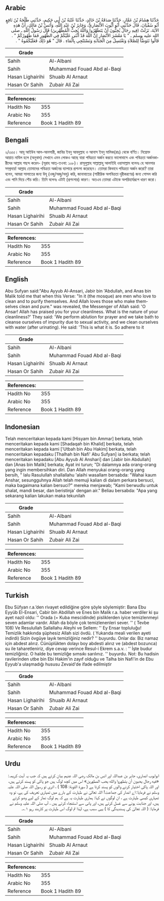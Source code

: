 ## Arabic


<div dir="rtl" lang="ar" style={{fontSize:'larger',backgroundColor:'#f8f9fa',padding:20}}>
حَدَّثَنَا هِشَامُ بْنُ عَمَّارٍ، حَدَّثَنَا صَدَقَةُ بْنُ خَالِدٍ، حَدَّثَنَا عُتْبَةُ بْنُ أَبِي حَكِيمٍ، حَدَّثَنِي طَلْحَةُ بْنُ نَافِعٍ أَبُو سُفْيَانَ، قَالَ حَدَّثَنِي أَبُو أَيُّوبَ الأَنْصَارِيُّ، وَجَابِرُ بْنُ عَبْدِ اللَّهِ، وَأَنَسُ بْنُ مَالِكٍ، أَنَّ هَذِهِ الآيَةَ، نَزَلَتْ ‏(فِيهِ رِجَالٌ يُحِبُّونَ أَنْ يَتَطَهَّرُوا وَاللَّهُ يُحِبُّ الْمُطَّهِّرِينَ)‏ قَالَ رَسُولُ اللَّهِ ـ صلى الله عليه وسلم ـ ‏"‏ يَا مَعْشَرَ الأَنْصَارِ إِنَّ اللَّهَ قَدْ أَثْنَى عَلَيْكُمْ فِي الطُّهُورِ فَمَا طُهُورُكُمْ ‏"‏ ‏.‏ قَالُوا نَتَوَضَّأُ لِلصَّلاَةِ وَنَغْتَسِلُ مِنَ الْجَنَابَةِ وَنَسْتَنْجِي بِالْمَاءِ ‏.‏ قَالَ ‏"‏ هُوَ ذَلِكَ فَعَلَيْكُمُوهُ ‏"‏ ‏.‏
</div>
<div style={{backgroundColor:'#f8f9fa',padding:20, marginBottom: 10}}><table> <thead> <tr> <th>Grade</th> <th></th> </tr> </thead> <tbody> <tr><td>Sahih</td><td>Al-Albani</td></tr><tr><td>Sahih</td><td>Muhammad Fouad Abd al-Baqi</td></tr><tr><td>Hasan Lighairihi</td><td>Shuaib Al Arnaut</td></tr><tr><td>Hasan Or Sahih</td><td>Zubair Ali Zai</td></tr></tbody></table><table> <thead> <tr> <th>References:</th> <th></th> </tr> </thead> <tbody><tr><td>Hadith No</td><td>355</td></tr><tr><td>Arabic No</td><td>355</td></tr><tr><td>Reference</td><td>Book 1 Hadith 89</td></tr></tbody></table></div>

## Bengali


<div dir="ltr" lang="bn" style={{fontSize:'larger',backgroundColor:'#f8f9fa',padding:20}}>
২/৩৫৫। আবূ আইউব আল-আনসারী, জাবির ইবনু আবদুল্লাহ ও আনাস ইবনু মালিক(রাঃ) থেকে বর্ণিত। নিম্নোক্ত আয়াত নাযিল হলে (অনুবাদ) সেখানে এমন লোকও আছে যারা পবিত্রতা অর্জন করতে ভালোবাসে এবং পবিত্রতা অর্জনকারীদের আল্লাহ পছন্দ করেন- (সূরাহ আত্-তওবা: ১০৮)। রাসূলুল্লাহ সাল্লাল্লাহু আলাইহি ওয়াসাল্লাম বলেনঃ হে আনসার সম্প্রদায়! আল্লাহ তোমাদের পবিত্রতা অর্জনের ব্যাপারে প্রশংসা করেছেন। তোমরা কিভাবে পবিত্রতা অর্জন করো? তারা বলেন, আমরা সালাতের জন্য উযূ (ওজু/অজু/অযু) করি, জানাবাতের (শারীরিক অপবিত্রতা দূরীকরণের) জন্য গোসল করি এবং পানি দিয়ে শৌচ করি। তিনি বলেনঃ এটাই (প্রশংসার) কারণ। অতএব তোমরা এটাকে অপরিহার্যরূপে ধারণ করো।
</div>
<div style={{backgroundColor:'#f8f9fa',padding:20, marginBottom: 10}}><table> <thead> <tr> <th>Grade</th> <th></th> </tr> </thead> <tbody> <tr><td>Sahih</td><td>Al-Albani</td></tr><tr><td>Sahih</td><td>Muhammad Fouad Abd al-Baqi</td></tr><tr><td>Hasan Lighairihi</td><td>Shuaib Al Arnaut</td></tr><tr><td>Hasan Or Sahih</td><td>Zubair Ali Zai</td></tr></tbody></table><table> <thead> <tr> <th>References:</th> <th></th> </tr> </thead> <tbody><tr><td>Hadith No</td><td>355</td></tr><tr><td>Arabic No</td><td>355</td></tr><tr><td>Reference</td><td>Book 1 Hadith 89</td></tr></tbody></table></div>

## English


<div dir="ltr" lang="en" style={{fontSize:'larger',backgroundColor:'#f8f9fa',padding:20}}>
Abu Sufyan said:"Abu Ayyub Al-Ansari, Jabir bin 'Abdullah, and Anas bin Malik told me that when this Verse: "In it (the mosque) are men who love to clean and to purify themselves. And Allah loves those who make themselves clean and pure." was revealed, the Messenger of Allah said: 'O Ansar! Allah has praised you for your cleanliness. What is the nature of your cleanliness?' They said: 'We perform ablution for prayer and we take bath to cleanse ourselves of impurity due to sexual activity, and we clean ourselves with water (after urinating). He said: 'This is what it is. So adhere to it
</div>
<div style={{backgroundColor:'#f8f9fa',padding:20, marginBottom: 10}}><table> <thead> <tr> <th>Grade</th> <th></th> </tr> </thead> <tbody> <tr><td>Sahih</td><td>Al-Albani</td></tr><tr><td>Sahih</td><td>Muhammad Fouad Abd al-Baqi</td></tr><tr><td>Hasan Lighairihi</td><td>Shuaib Al Arnaut</td></tr><tr><td>Hasan Or Sahih</td><td>Zubair Ali Zai</td></tr></tbody></table><table> <thead> <tr> <th>References:</th> <th></th> </tr> </thead> <tbody><tr><td>Hadith No</td><td>355</td></tr><tr><td>Arabic No</td><td>355</td></tr><tr><td>Reference</td><td>Book 1 Hadith 89</td></tr></tbody></table></div>

## Indonesian


<div dir="ltr" lang="id" style={{fontSize:'larger',backgroundColor:'#f8f9fa',padding:20}}>
Telah menceritakan kepada kami [Hisyam bin Ammar] berkata, telah menceritakan kepada kami [Shadaqah bin Khalid] berkata, telah menceritakan kepada kami ['Utbah bin Abu Hakim] berkata, telah menceritakan kepadaku [Thalhah bin Nafi' Abu Sufyan] ia berkata; telah menceritakan kepadaku [Abu Ayyub Al Anshari] dan [Jabir bin Abdullah] dan [Anas bin Malik] berkata; Ayat ini turun; "Di dalamnya ada orang-orang yang ingin membersihkan diri. Dan Allah menyukai orang-orang yang bersih, " lalu Rasulullah shallallahu 'alaihi wasallam bersabda: "Wahai kaum Anshar, sesungguhnya Allah telah memuji kalian di dalam perkara bersuci, maka bagaimana kalian bersuci?" mereka menjawab; "Kami berwudlu untuk shalat, mandi besar, dan beristinja' dengan air." Beliau bersabda: "Apa yang sekarang kalian lakukan maka tekunilah
</div>
<div style={{backgroundColor:'#f8f9fa',padding:20, marginBottom: 10}}><table> <thead> <tr> <th>Grade</th> <th></th> </tr> </thead> <tbody> <tr><td>Sahih</td><td>Al-Albani</td></tr><tr><td>Sahih</td><td>Muhammad Fouad Abd al-Baqi</td></tr><tr><td>Hasan Lighairihi</td><td>Shuaib Al Arnaut</td></tr><tr><td>Hasan Or Sahih</td><td>Zubair Ali Zai</td></tr></tbody></table><table> <thead> <tr> <th>References:</th> <th></th> </tr> </thead> <tbody><tr><td>Hadith No</td><td>355</td></tr><tr><td>Arabic No</td><td>355</td></tr><tr><td>Reference</td><td>Book 1 Hadith 89</td></tr></tbody></table></div>

## Turkish


<div dir="ltr" lang="tr" style={{fontSize:'larger',backgroundColor:'#f8f9fa',padding:20}}>
Ebu Süfyan r.a.’den rivayet edildiğine göre şöyle söylemiştir: Bana Ebu Eyyüb El-Ensari, Cabir bin Abdillah ve Enes bin Malik r.a. haber verdiler ki şu ayet nazil oldu: '' Orada (= Kuba mescidinde) pisliklerden iyice temizlenmeyi seven adamlar vardır. Allah da böyle çok temizlenenleri sever. '' ( Tevbe 108) Ve Resulullah Sallallahu Aleyhi ve Sellem: '' Ey Ensar topluluğu! Temizlik hakkında şüphesiz Allah sizi övdü. ( Yukarıda meali verilen ayeti indirdi) Sizin övgüye layık temizliğiniz nedir? '' buyurdu. Onlar da: Biz namaz için abdest alırız. Cünüplükten dolayı boy abdesti alırız ve (abdest bozunca) su ile taharetleniriz, diye cevap verince Resul-i Ekrem s.a.v. : '' İşte budur temizliğiniz. O halde bu temizliğe sımsıkı sarılınız. '' buyurdu. Not: Bu hadisin ravilerinden utbe bin Ebi Hakim'in zayıf olduğu ve Talha bin Nafi'in de Ebu Eyyub'a ulaşmadığı hususu Zevaid'de ifade edilmiştir
</div>
<div style={{backgroundColor:'#f8f9fa',padding:20, marginBottom: 10}}><table> <thead> <tr> <th>Grade</th> <th></th> </tr> </thead> <tbody> <tr><td>Sahih</td><td>Al-Albani</td></tr><tr><td>Sahih</td><td>Muhammad Fouad Abd al-Baqi</td></tr><tr><td>Hasan Lighairihi</td><td>Shuaib Al Arnaut</td></tr><tr><td>Hasan Or Sahih</td><td>Zubair Ali Zai</td></tr></tbody></table><table> <thead> <tr> <th>References:</th> <th></th> </tr> </thead> <tbody><tr><td>Hadith No</td><td>355</td></tr><tr><td>Arabic No</td><td>355</td></tr><tr><td>Reference</td><td>Book 1 Hadith 89</td></tr></tbody></table></div>

## Urdu


<div dir="rtl" lang="ur" style={{fontSize:'larger',backgroundColor:'#f8f9fa',padding:20}}>
ابوایوب انصاری، جابر بن عبداللہ اور انس بن مالک رضی اللہ عنہم بیان کرتے ہیں کہ جب یہ آیت کریمہ: «فيه رجال يحبون أن يتطهروا والله يحب المطهرين» اس میں کچھ لوگ ہیں جو پاکی کو پسند کرتے ہیں، اور اللہ پاکی اختیار کرنے والوں کو پسند کرتا ہے ( سورة التوبة: 108 ) ، اتری تو رسول اللہ صلی اللہ علیہ وسلم نے فرمایا: اے انصار کی جماعت! اللہ تعالیٰ نے طہارت کے بارے میں تمہاری تعریف کی ہے، تو وہ تمہاری کیسی طہارت ہے ، ان لوگوں نے کہا: ہماری طہارت یہ ہے کہ ہم لوگ نماز کے لیے وضو کرتے ہیں، اور جنابت ہونے سے غسل کرتے ہیں، اور پانی سے استنجاء کرتے ہیں ، آپ صلی اللہ علیہ وسلم نے فرمایا: ( اللہ تعالیٰ کی پسندیدگی کا ) یہی سبب ہے، لہٰذا تم لوگ اس طہارت پر کاربند رہو ۱؎۔
</div>
<div style={{backgroundColor:'#f8f9fa',padding:20, marginBottom: 10}}><table> <thead> <tr> <th>Grade</th> <th></th> </tr> </thead> <tbody> <tr><td>Sahih</td><td>Al-Albani</td></tr><tr><td>Sahih</td><td>Muhammad Fouad Abd al-Baqi</td></tr><tr><td>Hasan Lighairihi</td><td>Shuaib Al Arnaut</td></tr><tr><td>Hasan Or Sahih</td><td>Zubair Ali Zai</td></tr></tbody></table><table> <thead> <tr> <th>References:</th> <th></th> </tr> </thead> <tbody><tr><td>Hadith No</td><td>355</td></tr><tr><td>Arabic No</td><td>355</td></tr><tr><td>Reference</td><td>Book 1 Hadith 89</td></tr></tbody></table></div>